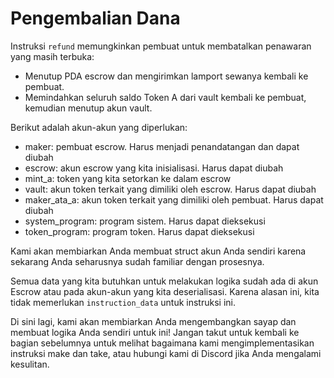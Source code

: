 # Pengembalian Dana

Instruksi `refund` memungkinkan pembuat untuk membatalkan penawaran yang masih terbuka:
  - Menutup PDA escrow dan mengirimkan lamport sewanya kembali ke pembuat.
- Memindahkan seluruh saldo Token A dari vault kembali ke pembuat, kemudian menutup akun vault.

<ArticleSection name="Akun yang Diperlukan" id="required-account" level="h2" />

Berikut adalah akun-akun yang diperlukan:

- maker: pembuat escrow. Harus menjadi penandatangan dan dapat diubah
- escrow: akun escrow yang kita inisialisasi. Harus dapat diubah
- mint_a: token yang kita setorkan ke dalam escrow
- vault: akun token terkait yang dimiliki oleh escrow. Harus dapat diubah
- maker_ata_a: akun token terkait yang dimiliki oleh pembuat. Harus dapat diubah
- system_program: program sistem. Harus dapat dieksekusi
- token_program: program token. Harus dapat dieksekusi

Kami akan membiarkan Anda membuat struct akun Anda sendiri karena sekarang Anda seharusnya sudah familiar dengan prosesnya.

<ArticleSection name="Data Instruksi" id="instruction-data" level="h2" />

Semua data yang kita butuhkan untuk melakukan logika sudah ada di akun Escrow atau pada akun-akun yang kita deserialisasi. Karena alasan ini, kita tidak memerlukan `instruction_data` untuk instruksi ini.

<ArticleSection name="Logika" id="logic" level="h2" />

Di sini lagi, kami akan membiarkan Anda mengembangkan sayap dan membuat logika Anda sendiri untuk ini! Jangan takut untuk kembali ke bagian sebelumnya untuk melihat bagaimana kami mengimplementasikan instruksi make dan take, atau hubungi kami di Discord jika Anda mengalami kesulitan.
